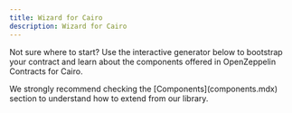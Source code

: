 ```yaml
---
title: Wizard for Cairo
description: Wizard for Cairo
---
```


Not sure where to start? Use the interactive generator below to bootstrap your
contract and learn about the components offered in OpenZeppelin Contracts for Cairo.

<Callout>
We strongly recommend checking the [Components](components.mdx) section to understand how to extend from our library.
</Callout>

<OZWizard lang="cairo" />
